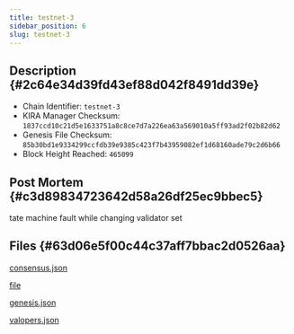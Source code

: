 ```yaml
---
title: testnet-3
sidebar_position: 6
slug: testnet-3
---
```





## Description {#2c64e34d39fd43ef88d042f8491dd39e}

- Chain Identifier: `testnet-3`
- KIRA Manager Checksum: `1837ccd10c21d5e1633751a8c8ce7d7a226ea63a569010a5ff93ad2f02b82d62`
- Genesis File Checksum: `85b30bd1e9334299ccfdb39e9385c423f7b43959082ef1d68160ade79c2d6b66`
- Block Height Reached: `465099`

## Post Mortem {#c3d89834723642d58a26df25ec9bbec5}


tate machine fault while changing validator set


## Files {#63d06e5f00c44c37aff7bbac2d0526aa}


[consensus.json](https://prod-files-secure.s3.us-west-2.amazonaws.com/9b5bfc45-bdb5-4b46-80e6-aabe3cae64d0/ecfa3888-23cb-46d0-8c40-ed992ee43ec8/consensus.json?X-Amz-Algorithm=AWS4-HMAC-SHA256&X-Amz-Content-Sha256=UNSIGNED-PAYLOAD&X-Amz-Credential=AKIAT73L2G45HZZMZUHI%2F20240516%2Fus-west-2%2Fs3%2Faws4_request&X-Amz-Date=20240516T090810Z&X-Amz-Expires=3600&X-Amz-Signature=0164a708ee79161369f92872065e2983b34a95ab66e330d7db9d66f351745a44&X-Amz-SignedHeaders=host&x-id=GetObject)


[file](https://prod-files-secure.s3.us-west-2.amazonaws.com/9b5bfc45-bdb5-4b46-80e6-aabe3cae64d0/a3d8b42a-4f4f-4044-95fd-3bad858df489/error.log.md?X-Amz-Algorithm=AWS4-HMAC-SHA256&X-Amz-Content-Sha256=UNSIGNED-PAYLOAD&X-Amz-Credential=AKIAT73L2G45HZZMZUHI%2F20240516%2Fus-west-2%2Fs3%2Faws4_request&X-Amz-Date=20240516T090810Z&X-Amz-Expires=3600&X-Amz-Signature=bf6fc015dfea7852697eddaefb120fcd619c001572c892ad2437c5caea868cf3&X-Amz-SignedHeaders=host&x-id=GetObject)


[genesis.json](https://prod-files-secure.s3.us-west-2.amazonaws.com/9b5bfc45-bdb5-4b46-80e6-aabe3cae64d0/07026a68-5326-45b9-b8cd-9f5c167ff686/genesis.json?X-Amz-Algorithm=AWS4-HMAC-SHA256&X-Amz-Content-Sha256=UNSIGNED-PAYLOAD&X-Amz-Credential=AKIAT73L2G45HZZMZUHI%2F20240516%2Fus-west-2%2Fs3%2Faws4_request&X-Amz-Date=20240516T090810Z&X-Amz-Expires=3600&X-Amz-Signature=f90f9b50617e39bdf34a4b2d89ef26e512f13c77f363f4d35eb7a3c799aa9d2d&X-Amz-SignedHeaders=host&x-id=GetObject)


[valopers.json](https://prod-files-secure.s3.us-west-2.amazonaws.com/9b5bfc45-bdb5-4b46-80e6-aabe3cae64d0/bbc40990-c22c-4b04-9628-479668c26d10/valopers.json?X-Amz-Algorithm=AWS4-HMAC-SHA256&X-Amz-Content-Sha256=UNSIGNED-PAYLOAD&X-Amz-Credential=AKIAT73L2G45HZZMZUHI%2F20240516%2Fus-west-2%2Fs3%2Faws4_request&X-Amz-Date=20240516T090810Z&X-Amz-Expires=3600&X-Amz-Signature=575f7b6e3bfd9b8be29cfea9ddac721d525833e928371c43e93986752b419017&X-Amz-SignedHeaders=host&x-id=GetObject)

